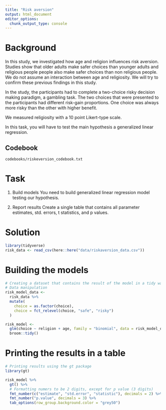 ```yaml
---
title: "Risk aversion"
output: html_document
editor_options: 
  chunk_output_type: console
---
```


# Background
In this study, we investigated how age and religion influences risk aversion. Studies show that older adults make safer choices than younger adults and religious people people also make safer choices than non religious people. We do not assume an interaction between age and religiosity. We will try to confirm these previous findings in this study.

In the study, the participants had to complete a two-choice risky decision making paradigm, a gambling task. The two choices that were presented to the participants had different risk-gain proportions. One choice was always more risky than the other with higher benefit.

We measured religiosity with a 10 point Likert-type scale.

In this task, you will have to test the main hypothesis a generalized linear regression.

## Codebook
`codebooks/riskeversion_codebook.txt`

# Task
1) Build models
You need to build generalized linear regression model testing our hypothesis.

2) Report results
Create a single table that contains all parameter estimates, std. errors, t statistics, and p values.

# Solution
```r
library(tidyverse)
risk_data <- read_csv(here::here("data/riskaversion_data.csv"))
```

# Building the models
```r
# Creating a dataset that contains the result of the model in a tidy way
# Data manipulation
risk_model_data <- 
  risk_data %>% 
  mutate(
    choice = as.factor(choice),
    choice = fct_relevel(choice, "safe", "risky")
  )

risk_model <- 
  glm(choice ~ religion + age, family = "binomial", data = risk_model_data) %>% 
  broom::tidy()
```

# Printing the results in a table
```r
# Printing results using the gt package
library(gt) 

risk_model %>% 
  gt() %>% 
  # Formatting numers to be 2 digits, except for p value (3 digits)
  fmt_number(c("estimate", "std.error", "statistic"), decimals = 2) %>% 
  fmt_number("p.value", decimals = 3) %>% 
  tab_options(row_group.background.color = "grey50")
```

